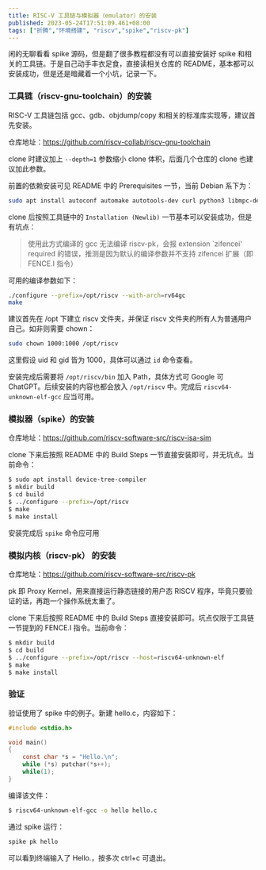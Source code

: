 ```yaml
---
title: RISC-V 工具链与模拟器（emulator）的安装
published: 2023-05-24T17:51:09.461+08:00
tags: ["折腾","环境搭建", "riscv","spike","riscv-pk"]
---
```

闲的无聊看看 spike 源码，但是翻了很多教程都没有可以直接安装好 spike 和相关的工具链。于是自己动手丰衣足食，直接读相关仓库的 README，基本都可以安装成功，但是还是暗藏着一个小坑，记录一下。

### 工具链（riscv-gnu-toolchain）的安装

RISC-V 工具链包括 gcc、gdb、objdump/copy 和相关的标准库实现等，建议首先安装。

仓库地址：https://github.com/riscv-collab/riscv-gnu-toolchain

clone 时建议加上 `--depth=1` 参数缩小 clone 体积，后面几个仓库的 clone 也建议加此参数。

前置的依赖安装可见 README 中的 Prerequisites 一节，当前 Debian 系下为：

```bash
sudo apt install autoconf automake autotools-dev curl python3 libmpc-dev libmpfr-dev libgmp-dev gawk build-essential bison flex texinfo gperf libtool patchutils bc zlib1g-dev libexpat-dev ninja-build
```

clone 后按照工具链中的 `Installation (Newlib)` 一节基本可以安装成功，但是有坑点：

> 使用此方式编译的 gcc 无法编译 riscv-pk，会报 extension `zifencei' required 的错误，推测是因为默认的编译参数并不支持 zifencei 扩展（即 FENCE.I 指令）

可用的编译参数如下：

```bash
./configure --prefix=/opt/riscv --with-arch=rv64gc
make
```

建议首先在 /opt 下建立 riscv 文件夹，并保证 riscv 文件夹的所有人为普通用户自己。如非则需要 chown：

```bash
sudo chown 1000:1000 /opt/riscv
```

这里假设 uid 和 gid 皆为 1000，具体可以通过 `id` 命令查看。

安装完成后需要将 `/opt/riscv/bin` 加入 Path，具体方式可 Google 可 ChatGPT。后续安装的内容也都会放入 `/opt/riscv` 中。完成后 `riscv64-unknown-elf-gcc` 应当可用。

### 模拟器（spike）的安装

仓库地址：https://github.com/riscv-software-src/riscv-isa-sim

clone 下来后按照 README 中的 Build Steps 一节直接安装即可，并无坑点。当前命令：

```bash
$ sudo apt install device-tree-compiler
$ mkdir build
$ cd build
$ ../configure --prefix=/opt/riscv
$ make
$ make install
```

安装完成后 `spike` 命令应可用

### 模拟内核（riscv-pk） 的安装

仓库地址：https://github.com/riscv-software-src/riscv-pk

pk 即 Proxy Kernel，用来直接运行静态链接的用户态 RISCV 程序，毕竟只要验证的话，再跑一个操作系统太重了。

clone 下来后按照 README 中的 Build Steps 直接安装即可。坑点仅限于工具链一节提到的 FENCE.I 指令。当前命令：

```bash
$ mkdir build
$ cd build
$ ../configure --prefix=/opt/riscv --host=riscv64-unknown-elf
$ make
$ make install
```

### 验证

验证使用了 spike 中的例子。新建 hello.c，内容如下：

```c
#include <stdio.h>

void main()
{
    const char *s = "Hello.\n";
    while (*s) putchar(*s++);
    while(1);
}
```

编译该文件：

```bash
$ riscv64-unknown-elf-gcc -o hello hello.c
```

通过 spike 运行：

```bash
spike pk hello
```

可以看到终端输入了 Hello.，按多次 ctrl+c 可退出。